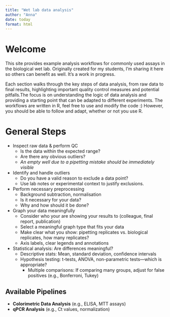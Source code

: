 ```yaml
---
title: "Wet lab data analysis"
author: "Anna"
date: today
format: html
---
```


# Welcome  

This site provides example analysis workflows for commonly used assays in the biological wet lab. Originally created for my students, I’m sharing it here so others can benefit as well. It's a work in progress.

Each section walks through the key steps of data analysis, from raw data to final results, highlighting important quality control measures and potential pitfalls.The focus is on understanding the logic of data analysis and providing a starting point that can be adapted to different experiments. The workflows are written in R, feel free to use and modify the code :) However, you should be able to follow and adapt, whether or not you use R.


# General Steps

* Inspect raw data & perform QC
  - Is the data within the expected range?
  - Are there any obvious outliers?
  - *An empty well due to a pipetting mistake should be immediately visible*

* Identify and handle outliers
  - Do you have a valid reason to exclude a data point?
  - Use lab notes or experimental context to justify exclusions.

* Perform necessary preprocessing
  - Background subtraction, normalisation
  - Is it necessary for your data?
  - Why and how should it be done?

* Graph your data meaningfully
  - Consider who your are showing your results to (colleague, final report, publication)
  - Select a meaningful graph type that fits your data
  - Make clear what you show: pipetting replicates vs. biological replicates, how many replicates?
  - Axis labels, clear legends and annotations
  
* Statistical analysis: Are differences meaningful?
  - Descriptive stats: Mean, standard deviation, confidence intervals
  - Hypothesis testing: t-tests, ANOVA, non-parametric tests—which is appropriate?
    - Multiple comparisons: If comparing many groups, adjust for false positives (e.g., Bonferroni, Tukey)


## Available Pipelines  
- **Colorimetric Data Analysis** (e.g., ELISA, MTT assays)  
- **qPCR Analysis** (e.g., Ct values, normalization)  